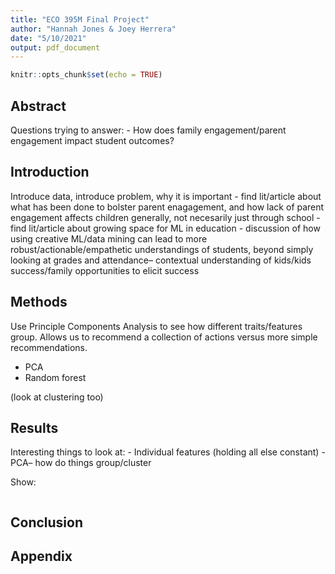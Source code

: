 ```yaml
---
title: "ECO 395M Final Project"
author: "Hannah Jones & Joey Herrera"
date: "5/10/2021"
output: pdf_document
---
```


```r
knitr::opts_chunk$set(echo = TRUE)
```

## Abstract

Questions trying to answer: 
- How does family engagement/parent engagement impact student outcomes?

## Introduction

Introduce data, introduce problem, why it is important
- find lit/article about what has been done to bolster parent enagagement, and how lack of parent engagement affects children generally, not necesarily just through school
- find lit/article about growing space for ML in education
- discussion of how using creative ML/data mining can lead to more robust/actionable/empathetic understandings of students, beyond simply looking at grades and attendance-- contextual understanding of kids/kids success/family opportunities to elicit success

## Methods

Use Principle Components Analysis to see how different traits/features group.  Allows us to recommend a collection of actions versus more simple recommendations.



- PCA 
- Random forest

(look at clustering too)

## Results 

Interesting things to look at:
- Individual features (holding all else constant)
- PCA-- how do things group/cluster

Show:


```r


```


## Conclusion


## Appendix


